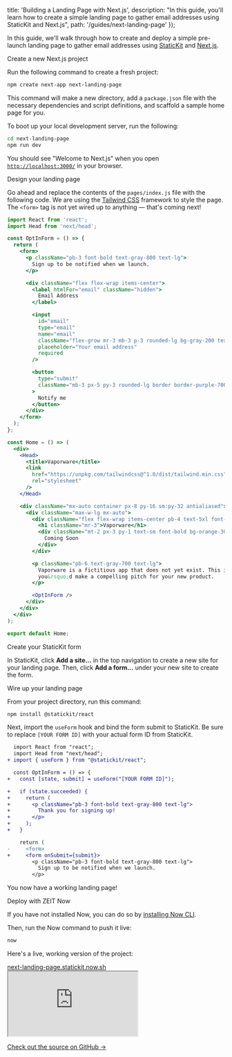 
  title: 'Building a Landing Page with Next.js',
  description:
    "In this guide, you'll learn how to create a simple landing page to gather email addresses using StaticKit and Next.js",
  path: '/guides/next-landing-page'
});

In this guide, we'll walk through how to create and deploy a simple pre-launch landing page to gather email addresses using [StaticKit](https://statickit.com/) and [Next.js](https://nextjs.org/).

<StepHeading step="1">Create a new Next.js project</StepHeading>

Run the following command to create a fresh project:

```bash
npm create next-app next-landing-page
```

This command will make a new directory, add a `package.json` file with the necessary dependencies and script definitions, and scaffold a sample home page for you.

To boot up your local development server, run the following:

```bash
cd next-landing-page
npm run dev
```

You should see "Welcome to Next.js" when you open [`http://localhost:3000/`](http://localhost:3000/) in your browser.

<StepHeading step="2">Design your landing page</StepHeading>

Go ahead and replace the contents of the `pages/index.js` file with the following code. We are using the [Tailwind CSS](https://tailwindcss.com/) framework to style the page. The `<form>` tag is not yet wired up to anything — that's coming next!

```jsx
import React from 'react';
import Head from 'next/head';

const OptInForm = () => {
  return (
    <form>
      <p className="pb-3 font-bold text-gray-800 text-lg">
        Sign up to be notified when we launch.
      </p>

      <div className="flex flex-wrap items-center">
        <label htmlFor="email" className="hidden">
          Email Address
        </label>

        <input
          id="email"
          type="email"
          name="email"
          className="flex-grow mr-3 mb-3 p-3 rounded-lg bg-gray-200 text-gray-700 text-lg border border-gray-200 focus:outline-none focus:border-gray-500 focus:bg-white"
          placeholder="Your email address"
          required
        />

        <button
          type="submit"
          className="mb-3 px-5 py-3 rounded-lg border border-purple-700 bg-purple-700 text-lg font-bold text-white"
        >
          Notify me
        </button>
      </div>
    </form>
  );
};

const Home = () => (
  <div>
    <Head>
      <title>Vaporware</title>
      <link
        href="https://unpkg.com/tailwindcss@^1.0/dist/tailwind.min.css"
        rel="stylesheet"
      />
    </Head>

    <div className="mx-auto container px-8 py-16 sm:py-32 antialiased">
      <div className="max-w-lg mx-auto">
        <div className="flex flex-wrap items-center pb-4 text-5xl font-bold text-gray-800">
          <h1 className="mr-3">Vaporware</h1>
          <div className="mt-2 px-3 py-1 text-sm font-bold bg-orange-300 text-orange-800 rounded-full">
            Coming Soon
          </div>
        </div>

        <p className="pb-6 text-gray-700 text-lg">
          Vaporware is a fictitious app that does not yet exist. This is where
          you&rsquo;d make a compelling pitch for your new product.
        </p>

        <OptInForm />
      </div>
    </div>
  </div>
);

export default Home;
```

<StepHeading step="3">Create your StaticKit form</StepHeading>

In StaticKit, click **Add a site...** in the top navigation to create a new site for your landing page. Then, click **Add a form...** under your new site to create the form.

<StepHeading step="4">Wire up your landing page</StepHeading>

From your project directory, run this command:

```bash
npm install @statickit/react
```

Next, import the `useForm` hook and bind the form submit to StaticKit. Be sure to replace `[YOUR FORM ID]` with your actual form ID from StaticKit.

```diff
  import React from "react";
  import Head from "next/head";
+ import { useForm } from "@statickit/react";

  const OptInForm = () => {
+   const [state, submit] = useForm("[YOUR FORM ID]");

+   if (state.succeeded) {
+     return (
+       <p className="pb-3 font-bold text-gray-800 text-lg">
+         Thank you for signing up!
+       </p>
+     );
+   }

    return (
-     <form>
+     <form onSubmit={submit}>
        <p className="pb-3 font-bold text-gray-800 text-lg">
          Sign up to be notified when we launch.
        </p>
```

You now have a working landing page!

<StepHeading step="5">Deploy with ZEIT Now</StepHeading>

If you have not installed Now, you can do so by [installing Now CLI](https://zeit.co/download).

Then, run the Now command to push it live:

```bash
now
```

Here's a live, working version of the project:

<div className="mb-6 w-full">
  <div className="flex items-center p-2 bg-gray-500 rounded-t-lg">
    <div className="hidden sm:flex flex-grow-0">
      <div className="mx-1 w-3 h-3 bg-gray-700 rounded-full"></div>
      <div className="mx-1 w-3 h-3 bg-gray-700 rounded-full"></div>
      <div className="mx-1 w-3 h-3 bg-gray-700 rounded-full"></div>
    </div>
    <div className="ml-8 mr-8 sm:ml-12 sm:mr-24 flex-grow">
      <a
        className="block text-xs text-gray-700 px-4 py-1 rounded-full bg-gray-300 font-semibold truncate overflow-auto"
        href="https://next-landing-page.statickit.now.sh"
      >
        next-landing-page.statickit.now.sh
      </a>
    </div>
  </div>
  <iframe
    src="https://next-landing-page.statickit.now.sh/"
    className="w-full h-128 border-l border-r border-b rounded-b-lg"
  ></iframe>
</div>

[Check out the source on GitHub →](https://github.com/levelhq/statickit-examples/tree/master/next-landing-page)
